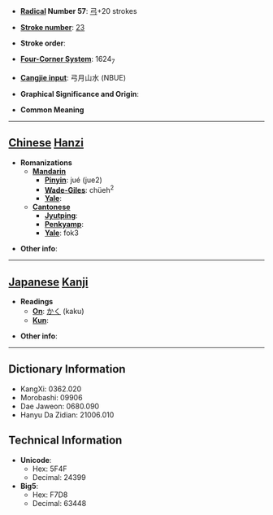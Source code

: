 * '''[[Wiktionary:Chinese radical index| Radical]] Number 57''': [[Wiktionary:Chinese radical index 弓|弓]]+20 strokes

* '''[[Wiktionary:Chinese total strokes index|Stroke number]]''': [[Wiktionary:Chinese total strokes index 23|23]]

* '''Stroke order''': 

* '''[[Wiktionary:Chinese four corner index|Four-Corner System]]''': 1624<sub>7</sub>

* '''[[Wiktionary:Chinese Cangjie index|Cangjie input]]''': 弓月山水 (NBUE)

* '''Graphical Significance and Origin''': 

* '''Common Meaning'''

----

== [[Chinese]] [[Hanzi]] ==

* '''Romanizations'''
** '''[[Mandarin]]'''
*** '''[[Pinyin]]''': jué (jue2)
*** '''[[Wade-Giles]]''': chüeh<sup>2</sup>
*** '''[[Yale]]''': 
** '''[[Cantonese]]'''
*** '''[[Jyutping]]''':
*** '''[[Penkyamp]]''': 
*** '''[[Yale]]''': fok3

* '''Other info''': 

----

== [[Japanese]] [[Kanji]] ==

* '''Readings'''
** '''[[On]]''': [[かく]] (kaku)
** '''[[Kun]]''': 

* '''Other info''':  

----

== Dictionary Information ==

* KangXi: 0362.020
* Morobashi: 09906
* Dae Jaweon: 0680.090
* Hanyu Da Zidian: 21006.010

== Technical Information ==

* '''Unicode''':
** Hex: 5F4F
** Decimal: 24399
* '''Big5''':
** Hex: F7D8
** Decimal: 63448